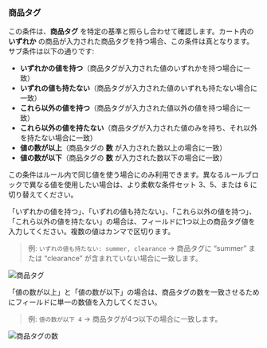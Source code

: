 ### 商品タグ

この条件は、**商品タグ** を特定の基準と照らし合わせて確認します。カート内の **いずれか** の商品が入力された商品タグを持つ場合、この条件は真となります。サブ条件は以下の通りです:

- **いずれかの値を持つ**（商品タグが入力された値のいずれかを持つ場合に一致）
- **いずれの値も持たない**（商品タグが入力された値のいずれも持たない場合に一致）
- **これら以外の値を持つ**（商品タグが入力された値以外の値を持つ場合に一致）
- **これら以外の値を持たない**（商品タグが入力された値のみを持ち、それ以外を持たない場合に一致）
- **値の数が以上**（商品タグの **数** が入力された数以上の場合に一致）
- **値の数が以下**（商品タグの **数** が入力された数以下の場合に一致）

<Warning>
  この条件はルール内で同じ値を使う場合にのみ利用できます。異なるルールブロックで異なる値を使用したい場合は、より柔軟な条件セット 3、5、または 6 に切り替えてください。
</Warning>

「いずれかの値を持つ」、「いずれの値も持たない」、「これら以外の値を持つ」、「これら以外の値を持たない」の場合は、フィールドに1つ以上の商品タグ値を入力してください。複数の値はカンマで区切ります。

> 例: `いずれの値も持たない: summer, clearance` → 商品タグに “summer” または “clearance” が含まれていない場合に一致します。

<img
  src="/images/essentials/condition-sets/product-tags.webp"
  alt="商品タグ"
/>

「値の数が以上」と「値の数が以下」の場合は、商品タグの数を一致させるためにフィールドに単一の数値を入力してください。

> 例: `値の数が以下 4` → 商品タグが4つ以下の場合に一致します。

<img
  src="/images/essentials/condition-sets/count-product-tags.webp"
  alt="商品タグの数"
/>
